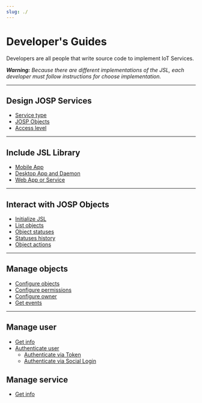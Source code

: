 ```yaml
---
slug: ./
---
```

# Developer's Guides

Developers are all people that write source code to implement IoT Services.

_**Warning:** Because there are different implementations of the JSL, each developer must follow instructions for choose implementation._

---

## Design JOSP Services

* [Service type](design_service/service_type)
* [JOSP Objects](design_service/josp_objects)
* [Access level](design_service/access_level)

---

## Include JSL Library

* [Mobile App](include_jsl/mobile_app)
* [Desktop App and Daemon](include_jsl/desktop_app_or_daemon)
* [Web App or Service](include_jsl/web_app_or_service)

---

## Interact with JOSP Objects

* [Initialize JSL](interact_with_objects/initialize_jsl)
* [List objects](interact_with_objects/list_objects)
* [Object statuses](interact_with_objects/object_statuses)
* [Statuses history](interact_with_objects/statuses_history)
* [Object actions](interact_with_objects/object_actions)

---

## Manage objects

* [Configure objects](manage_objects/configure_objects)
* [Configure permissions](manage_objects/configure_permissions)
* [Configure owner](manage_objects/configure_owner)
* [Get events](manage_objects/get_events)

---

## Manage user

* [Get info](manage_user/get_info)
* [Authenticate user](manage_user/authenticate_user)
  * [Authenticate via Token](manage_user/token)
  * [Authenticate via Social Login](manage_user/social_login)

## Manage service
* [Get info](manage_service/get_info)
